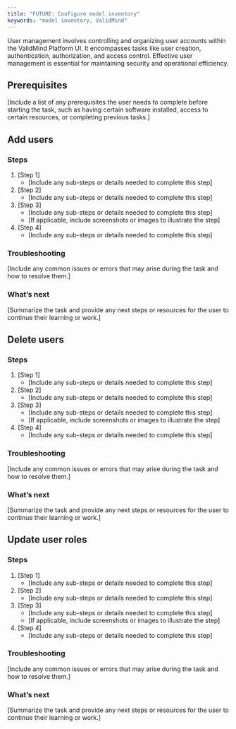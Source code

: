 ```yaml
---
title: "FUTURE: Configure model inventory"
keywords: "model inventory, ValidMind"
---
```


User management involves controlling and organizing user accounts within the ValidMind Platform UI. It encompasses tasks like user creation, authentication, authorization, and access control. Effective user management is essential for maintaining security and operational efficiency. 

## Prerequisites

[Include a list of any prerequisites the user needs to complete before starting the task, such as having certain software installed, access to certain resources, or completing previous tasks.]

## Add users

### Steps

1. [Step 1]
   - [Include any sub-steps or details needed to complete this step]
2. [Step 2]
   - [Include any sub-steps or details needed to complete this step]
3. [Step 3]
   - [Include any sub-steps or details needed to complete this step]
   - [If applicable, include screenshots or images to illustrate the step]
4. [Step 4]
   - [Include any sub-steps or details needed to complete this step]

### Troubleshooting

[Include any common issues or errors that may arise during the task and how to resolve them.]

### What's next

[Summarize the task and provide any next steps or resources for the user to continue their learning or work.]

## Delete users

### Steps

1. [Step 1]
   - [Include any sub-steps or details needed to complete this step]
2. [Step 2]
   - [Include any sub-steps or details needed to complete this step]
3. [Step 3]
   - [Include any sub-steps or details needed to complete this step]
   - [If applicable, include screenshots or images to illustrate the step]
4. [Step 4]
   - [Include any sub-steps or details needed to complete this step]

### Troubleshooting

[Include any common issues or errors that may arise during the task and how to resolve them.]

### What's next

[Summarize the task and provide any next steps or resources for the user to continue their learning or work.]

## Update user roles

### Steps

1. [Step 1]
   - [Include any sub-steps or details needed to complete this step]
2. [Step 2]
   - [Include any sub-steps or details needed to complete this step]
3. [Step 3]
   - [Include any sub-steps or details needed to complete this step]
   - [If applicable, include screenshots or images to illustrate the step]
4. [Step 4]
   - [Include any sub-steps or details needed to complete this step]

### Troubleshooting

[Include any common issues or errors that may arise during the task and how to resolve them.]

### What's next

[Summarize the task and provide any next steps or resources for the user to continue their learning or work.]


